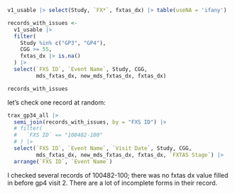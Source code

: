 ```r
v1_usable |> select(Study, `FX*`, fxtas_dx) |> table(useNA = 'ifany') |> ftable()
```


```r
records_with_issues <- 
  v1_usable |>
  filter(
    Study %in% c("GP3", "GP4"),
    CGG >= 55,
    fxtas_dx |> is.na()
  ) |>
  select(`FXS ID`, `Event Name`, Study, CGG, 
         mds_fxtas_dx, new_mds_fxtas_dx, fxtas_dx)

records_with_issues
```

let's check one record at random:

```r
trax_gp34_all |>
  semi_join(records_with_issues, by = "FXS ID") |> 
  # filter(
  #   `FXS ID` == "100482-100"
  # ) |>
  select(`FXS ID`, `Event Name`, `Visit Date`, Study, CGG, 
         mds_fxtas_dx, new_mds_fxtas_dx, fxtas_dx, `FXTAS Stage`) |> 
  arrange(`FXS ID`, `Event Name`)
```

I checked several records of 100482-100; there was no fxtas dx value 
filled in before gp4 visit 2.
There are a lot of incomplete forms in their record.
